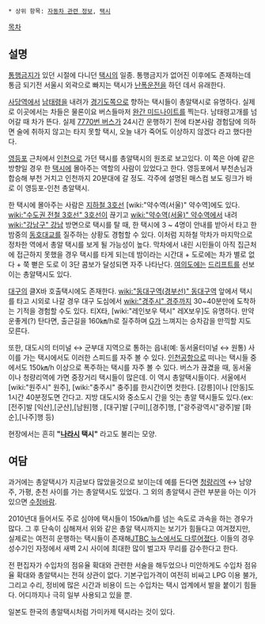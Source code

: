  * 상위 항목: [[자동차 관련 정보]], [[택시]]

[[목차]]

== 설명 ==
[[통행금지]]가 있던 시절에 다니던 [[택시]]의 일종. 통행금지가 없어진 이후에도 존재하는데 통금 되기전 서울시 외곽으로 빠지는 택시가 [[난폭운전]]을 하던 데서 유래한다.

[[사당역]]에서 [[남태령역|남태령]]을 내려가 [[경기도]]쪽으로 향하는 택시들이 총알택시로 유명하다. 실제로 이곳에서는 차들은 물론이요 버스들마저 [[완간 미드나이트]]를 찍는다. 남태령고개를 넘어갈 때 차가 뜬다. 실제 [[수원 버스 7770|7770번 버스]]가 24시간 운행하기 전에 타본사람 경험담에 의하면 술에 취하지 않고는 타지 못할 택시, 오늘 내가 죽어도 이상하지 않겠다 라고 했다한다.

[[영등포]] 근처에서 [[인천]]으로 가던 택시를 총알택시의 원조로 보고있다. 이 쪽은 아예 같은 방향일 경우 한 [[택시]]에 몰아주는 역할의 사람이 있었다고 한다. 영등포에서 부천손님과 합승해 부천 거치고 인천까지 20분대에 갈 정도. 각주에 설명된 매스컴 보도 링크가 바로 이 영등포-인천 총알택시.

한 택시에 몰아주는 사람은 [[지하철 3호선]] [wiki:"약수역(서울)" 약수역]에도 있다. [[wiki:"수도권 전철 3호선" 3호선]]이 끊기고 [[wiki:"약수역(서울)" 약수역]]에서 내려 [[wiki:"강남구" 강남]] 방면으로 택시를 탈 때, 한 택시에 3 ~ 4명이 안내를 받아서 타고 한밤중의 [[동호대교]]를 질주하는 상황도 경험할 수 있다. 이처럼 지하철 막차가 마지막으로 정차한 역에서 총알 택시를 보게 될 가능성이 높다. 막차에서 내린 시민들이 아직 집근처에 접근하지 못했을 경우 택시를 타게 되는데 밤이라는 시간대 + 도로에는 차가 별로 없다 + 쭉 뻗은 도로 이 3단 콤보가 달성되면 자주 나타난다. [[여의도]]에는 [[드리프트]]를 선보이는 총알택시도 있다.

[[대구]]의 클X바 호출택시에도 존재한다. [[wiki:"동대구역(경부선)" 동대구역]] 앞에서 택시를 타고 시외로 나갈 경우 대구 도심에서 [[wiki:"경주시" 경주]]까지 30~40분만에 도착하는 기적을 경험할 수도 있다. 티X타, [wiki:"레인보우 택시" 레X보우]도 유명하다. 만약 운좋게(?) 탄다면, 출근길을 160㎞/h로 질주하며 [[G]]가 느껴지는 승차감을 만끽할 지도 모른다.

또한, 대도시의 터미널 ↔ 군부대 지역으로 통하는 읍내(예: 동서울터미널 ↔ 원통) 사이를 가는 택시에서도 이러한 스피드를 자주 볼 수 있다. [[인천공항]]으로 떠나는 택시들 중에서도 150㎞/h 이상으로 폭주하는 택시를 자주 볼 수 있다.
버스가 끊겼을 때, 동서울이나 청량리역에 가면 중장거리 택시들이 많은데. 이 역시 총알택시들이다. 서울에서 [wiki:"원주시" 원주], [wiki:"충주시" 충주]를 한시간이면 컷한다. [강릉]이나 [안동]도 1시간 40분정도면 간다고. 지방 대도시와 중소도시 간을 잇는 총알 택시들도 있다.(ex: [전주]발 [익산],[군산],[남원]행 , [대구]발 [구미],[경주]행, ["광주광역시"광주]발 [화순],[나주]행 등)

현장에서는 흔히 '''"[[나라시]] 택시"''' 라고도 불리는 모양.

== 여담 ==
과거에는 총알택시가 지금보다 많았을것으로 보이는데 예를 든다면 [[청량리역]] ↔ 남양주, 가평, 춘천 사이를 가는 총알택시도 있었다. 그 외의 총알택시 관련 부분을 아는 이가 있으면 [[수정바람]].

2010년대 들어서도 주로 심야에 택시들이 150㎞/h를 넘는 속도로 과속을 하는 경우가 많다. 그 후 단속이 심해져서 위와 같은 총알 택시까지는 보기가 힘들다고 여겨졌지만, 실제로는 여전히 운행하는 택시들이 존재해[http://news.jtbc.joins.com/html/512/NB10440512.html JTBC 뉴스에서도 다루어졌다]. 이들의 경우 성수기인 자정에서 새벽 2시 사이에 최대한 많이 벌고자 무리를 감수한다고 한다.

전 편집자가 수입차의 점유율 확대와 관련한 서술을 해두었으나 미안하게도 수입차 점유율 확대와 총알택시는 전혀 상관이 없다. 기본구입가격이 여전히 비싸고 LPG 이용 불가, 그리고 수리, 정비에 많은 시간과 비용이 드는 수입차는 택시 업계에서 발을 붙이기 힘들다. 어디까지나 극히 일부 사용되고 있을 뿐. 

일본도 한국의 총알택시처럼 가미카제 택시라는 것이 있다.
